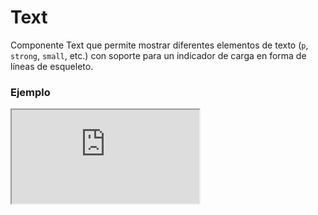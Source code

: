 # Text

Componente Text que permite mostrar diferentes elementos de texto (`p`, `strong`, `small`, etc.) con soporte para un indicador de carga en forma de líneas de esqueleto.


### Ejemplo

<Iframe minHeightIframe="30dvh" src="https://fenextjs-component-storybook.vercel.app/iframe.html?args=&id=text-text--index&viewMode=story" />

### Importación

Para importar el componente Text, se puede hacer desde fenextjs

```tsx copy
import { Text } from "fenextjs";
```

### Parámetros

| Parámetro | Tipo | Requerido | Default | Descripcion |
| --------- | ---- | --------- | ------- | ----------- |
| className | string | no | "" | Clase CSS para el contenedor principal del componente. |
| tag | "p" \| "strong" \| "small" \| "em" \| "b" \| "del" \| "i" \| "mark" \| "ins" \| "sub" \| "sup" | no | "p" | Define la etiqueta HTML que se utiliza para el texto. Permite diferentes opciones como `p`, `strong`, `small`, etc. |
| loader | boolean | no | false | Determina si se muestra un indicador de carga. Cuando es `true`, muestra líneas de carga en lugar del contenido. |
| nLineLoader | number | no | 3 | Número de líneas de esqueleto que se muestran cuando `loader` está activo. |
| children | ReactNode | no |  | Contenido que se mostrará dentro del componente `Text` si `loader` es `false`. |

### Storybook

Para ver el storybook del componente lo puede hacer con este [link](https://fenextjs-component-storybook.vercel.app/?path=/story/text-text--index)

### Usos

- Uso básico del componente Text

```tsx copy
<Text tag="strong" className="text-strong">Texto destacado</Text>
```

- Uso del componente Text con el loader activo

```tsx copy
<Text loader={true} nLineLoader={5} />
```

